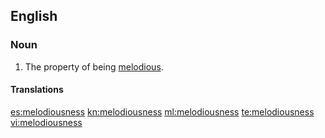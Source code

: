 ==English==

===Noun===
{{en-noun|-}}

# The property of being [[melodious]].

====Translations====
{{trans-top|}}
{{trans-bottom}}

[[es:melodiousness]]
[[kn:melodiousness]]
[[ml:melodiousness]]
[[te:melodiousness]]
[[vi:melodiousness]]